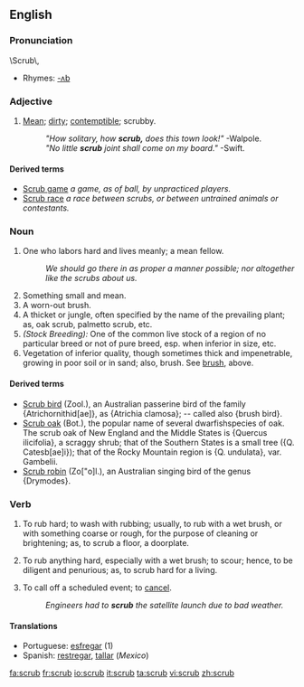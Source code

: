 ==English==

===Pronunciation===
\Scrub\,
*Rhymes: [[Rhymes:English:-ʌb|-ʌb]]

===Adjective===
{{en-adj}}

# [[Mean]]; [[dirty]]; [[contemptible]]; scrubby.
#:''"How solitary, how '''scrub,''' does this town look!"''  -Walpole.
#:''"No little '''scrub''' joint shall come on my board."''  -Swift.

====Derived terms====
*[[Scrub game]] ''a game, as of ball, by unpracticed players.''
*[[Scrub race]] ''a race between scrubs, or between untrained animals or contestants.''

===Noun===
{{en-noun}}

# One who labors hard and lives meanly; a mean fellow.
#:''We should go there in as proper a manner possible; nor altogether like the scrubs about us.''
# Something small and mean.
# A worn-out brush.
# A thicket or jungle, often specified by the name of the prevailing plant; as, oak scrub, palmetto scrub, etc.
# ''(Stock Breeding):'' One of the common live stock of a region of no particular breed or not of pure breed, esp. when inferior in size, etc. {{US}}
# Vegetation of inferior quality, though sometimes thick and impenetrable,  growing in poor soil or in sand; also, brush. See [[brush]], above.

====Derived terms====
*[[Scrub bird]] (Zool.), an Australian passerine bird of the family {Atrichornithid[ae]}, as {Atrichia clamosa}; -- called also {brush bird}.
*[[Scrub oak]] (Bot.), the popular name of several dwarfishspecies of oak. The scrub oak of New England and the Middle States is {Quercus ilicifolia}, a scraggy shrub; that of the Southern States is a small tree ({Q. Catesb[ae]i}); that of the Rocky Mountain region is {Q. undulata}, var. Gambelii.
*[[Scrub robin]] (Zo["o]l.), an Australian singing bird of the  genus {Drymodes}.

===Verb===
{{en-verb|scrub|b|ing}}

# {{transitive}} To rub hard; to wash with rubbing; usually, to rub with a wet brush, or with something coarse or rough, for the purpose of cleaning or brightening; as, to scrub a floor, a doorplate.
# {{intransitive}} To rub anything hard, especially with a wet brush; to scour; hence, to be diligent and penurious; as, to scrub hard for a living.
# {{transitive}} To call off a scheduled event; to [[cancel]].
#: ''Engineers had to '''scrub''' the satellite launch due to bad weather.''

====Translations====
{{rfc-trans}}
*Portuguese: [[esfregar]] (1)
*Spanish: [[restregar]], [[tallar]] (''Mexico'')

[[fa:scrub]]
[[fr:scrub]]
[[io:scrub]]
[[it:scrub]]
[[ta:scrub]]
[[vi:scrub]]
[[zh:scrub]]